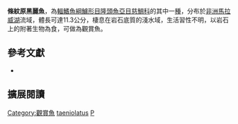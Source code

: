 {{Speciesbox
| name = 條紋原黑麗魚
| status = LC
| status_system= IUCN3.1
| image = Protomelas taeniolatus by Derek Ramsey.jpg
| image_width = 260px
| image_caption = 
| genus = Protomelas
| species = taeniolatus
| authority = [[Trewavas|Trewavas]], 1935
| synonyms = *''Haplochromis taeniolatus''<br /><small>Trewavas, 1935</small>
*''Cyrtocara taeniolata''<br /><small>Trewavas, 1935</small>
*''Cyrtocara taeniolatus''<br /><small>Trewavas, 1935</small>
*''Haplochromis cancellus''<br /><small>Greenwood, 1963</small>
}}
'''條紋原黑麗魚'''，為[[輻鰭魚綱|輻鰭魚綱]][[鱸形目|鱸形目]][[隆頭魚亞目|隆頭魚亞目]][[慈鯛科|慈鯛科]]的其中一[[種|種]]，分布於[[非洲|非洲]][[馬拉威湖|馬拉威湖]]流域，體長可達11.3公分，棲息在岩石底質的淺水域，生活習性不明，以岩石上的附著生物為食，可做為觀賞魚。

== 參考文獻 ==
*{{FishBase_species|genus=Protomelas|species=taeniolatus|year=2013|month=4}}
== 擴展閱讀 ==
{{refbegin}}
{{wikispecies-inline|Protomelas taeniolatus|條紋原黑麗魚}}
{{refend}}
{{Taxonbar|from=Q3754342}}

[[Category:觀賞魚|Category:觀賞魚]]
[[Category:原黑麗魚屬|taeniolatus]]
[[Category:1935年描述的魚類|P]]

{{鱸形目小作品}}